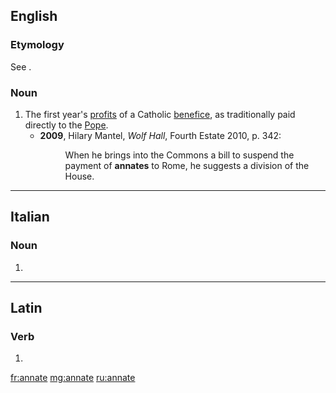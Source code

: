==English==

===Etymology===
See {{term|ann|lang=en}}.

===Noun===
{{en-noun}}

# The first year's [[profit]]s of a Catholic [[benefice]], as traditionally paid directly to the [[Pope]].
#* '''2009''', Hilary Mantel, ''Wolf Hall'', Fourth Estate 2010, p. 342:
#*: When he brings into the Commons a bill to suspend the payment of '''annates''' to Rome, he suggests a division of the House.

----

==Italian==

===Noun===
{{head|it|plural}} {{f}}

# {{plural of|annata|lang=it|nocat=1}}

----

==Latin==

===Verb===
{{la-verb-form|annāte}}

# {{conjugation of|annō||2|p|pres|act|imp|lang=la}}

[[fr:annate]]
[[mg:annate]]
[[ru:annate]]
